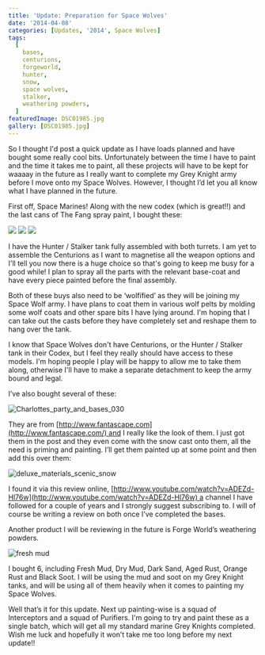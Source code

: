 ```yaml
---
title: 'Update: Preparation for Space Wolves'
date: '2014-04-08'
categories: [Updates, '2014', Space Wolves]
tags:
  [
    bases,
    centurions,
    forgeworld,
    hunter,
    snow,
    space wolves,
    stalker,
    weathering powders,
  ]
featuredImage: DSC01985.jpg
gallery: [DSC01985.jpg]
---
```


So I thought I'd post a quick update as I have loads planned and have bought some really cool bits. Unfortunately between the time I have to paint and the time it takes me to paint, all these projects will have to be kept for waaaay in the future as I really want to complete my Grey Knight army before I move onto my Space Wolves. However, I thought I’d let you all know what I have planned in the future.

First off, Space Marines! Along with the new codex (which is great!!) and the last cans of The Fang spray paint, I bought these:

![](DSC01984.jpg)
![](DSC01985.jpg)
![](DSC01986.jpg)

I have the Hunter / Stalker tank fully assembled with both turrets. I am yet to assemble the Centurions as I want to magnetise all the weapon options and I'll tell you now there is a huge choice so that's going to keep me busy for a good while! I plan to spray all the parts with the relevant base-coat and have every piece painted before the final assembly.

Both of these buys also need to be ‘wolfified’ as they will be joining my Space Wolf army. I have plans to coat them in various wolf pelts by molding some wolf coats and other spare bits I have lying around. I'm hoping that I can take out the casts before they have completely set and reshape them to hang over the tank.

I know that Space Wolves don't have Centurions, or the Hunter / Stalker tank in their Codex, but I feel they really should have access to these models. I'm hoping people I play will be happy to allow me to take them along, otherwise I'll have to make a separate detachment to keep the army bound and legal.

I’ve also bought several of these:

![Charlottes_party_and_bases_030](Charlottes_party_and_bases_030.jpg)

They are from [http://www.fantascape.com](http://www.fantascape.com/) and I really like the look of them. I just got them in the post and they even come with the snow cast onto them, all the need is priming and painting. I’ll get them painted up at some point and then add this over them:

![deluxe_materials_scenic_snow](deluxe_materials_scenic_snow.jpg)

I found it via this review online, [http://www.youtube.com/watch?v=ADEZd-Hl76w](http://www.youtube.com/watch?v=ADEZd-Hl76w) a channel I have followed for a couple of years and I strongly suggest subscribing to. I will of course be writing a review on both once I’ve completed the bases.

Another product I will be reviewing in the future is Forge World’s weathering powders.

![fresh mud](freshud.jpg)

I bought 6, including Fresh Mud, Dry Mud, Dark Sand, Aged Rust, Orange Rust and Black Soot. I will be using the mud and soot on my Grey Knight tanks, and will be using all of them heavily when it comes to painting my Space Wolves.

Well that’s it for this update. Next up painting-wise is a squad of Interceptors and a squad of Purifiers. I'm going to try and paint these as a single batch, which will get all my standard marine Grey Knights completed. Wish me luck and hopefully it won’t take me too long before my next update!!
